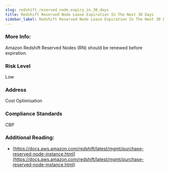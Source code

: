 ```yaml
---
slug: redshift_reserved_node_expiry_in_30_days
title: Redshift Reserved Node Lease Expiration In The Next 30 Days
sidebar_label: Redshift Reserved Node Lease Expiration In The Next 30 Days
---
```


### More Info:

Amazon Redshift Reserved Nodes (RN) should be renewed before expiration.

### Risk Level

Low

### Address

Cost Optimisation

### Compliance Standards

CBP


### Additional Reading:

- [https://docs.aws.amazon.com/redshift/latest/mgmt/purchase-reserved-node-instance.html](https://docs.aws.amazon.com/redshift/latest/mgmt/purchase-reserved-node-instance.html) 

